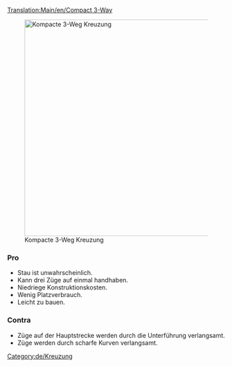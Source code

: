 [[Translation:Main/en/Compact 3-Way]]{{de/Kreuzungsmenü}}

[[File:en/Compact 3 way.png|thumb|500px|none|Kompacte 3-Weg Kreuzung]]

===Pro===
*Stau ist unwahrscheinlich.
*Kann drei Züge auf einmal handhaben.
*Niedriege Konstruktionskosten.
*Wenig Platzverbrauch.
*Leicht zu bauen.

===Contra===
*Züge auf der Hauptstrecke werden durch die Unterführung verlangsamt.
*Züge werden durch scharfe Kurven verlangsamt.

[[Category:de/Kreuzung]]